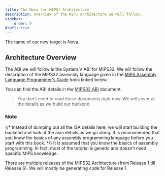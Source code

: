 ```yaml
---
title: The Nova (or MIPS) Architecture
description: Overview of the MIPS architecture we will follow.
sidebar:
    order: 9
draft: true
---
```


The name of our new target is Nova.

## Architecture Overview

The ABI we will follow is the System V ABI for MIPS32.
We will follow the description of the MIPS32 assembly language given in the [MIPS
Assembly Language Programmer's Guide](https://www.cs.unibo.it/~solmi/teaching/arch_2002-2003/AssemblyLanguageProgDoc.pdf) book linked below.

You can find the ABI details in the [MIPS32 ABI](https://math-atlas.sourceforge.net/devel/assembly/mipsabi32.pdf) document.

> You don't need to read these documents right now. We will cover all the details as we build our backend.


<CardGrid>
<LinkCard href="https://www.cs.unibo.it/~solmi/teaching/arch_2002-2003/AssemblyLanguageProgDoc.pdf" title="MIPS
Assembly Language
Programmer's Guide"description="This contains the ASM info, MIPS Object File Format"/>

<LinkCard title="MIPS32 ABI" href="https://math-atlas.sourceforge.net/devel/assembly/mipsabi32.pdf"/>
</CardGrid>


### Note

{/* Instead of dumping out all the ISA details here, we will start building the backend and look at the asm details as we go along. It is recommended that you know the basics of any assembly programming language before you start with this book. */}
It is assumed that you know the basics of assembly programming. In fact,
most of the tutorial is generic and doesn't need specific MIPS knowledge.

<Aside title="MIPS releases">
There are multiple releases of the MIPS32 Architecture (from Release 1 till Release 6). We will mostly be generating code for Release 1.
</Aside>

